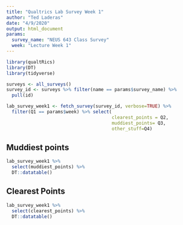 ```yaml
---
title: "Qualtrics Lab Survey Week 1"
author: "Ted Laderas"
date: "4/9/2020"
output: html_document
params: 
  survey_name: "NEUS 643 Class Survey"
  week: "Lecture Week 1"
---
```


```r
library(qualtRics)
library(DT)
library(tidyverse)
```

```r
surveys <- all_surveys()
survey_id <- surveys %>% filter(name == params$survey_name) %>%
  pull(id)

lab_survey_week1 <- fetch_survey(survey_id, verbose=TRUE) %>%
  filter(Q1 == params$week) %>% select(
                                       clearest_points = Q2, 
                                       muddiest_points= Q3, 
                                       other_stuff=Q4)
```

## Muddiest points

```r
lab_survey_week1 %>% 
  select(muddiest_points) %>% 
  DT::datatable()
```

## Clearest Points

```r
lab_survey_week1 %>%
  select(clearest_points) %>%
  DT::datatable()
```